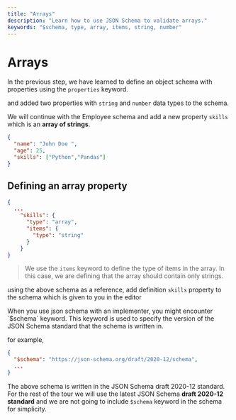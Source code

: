 ```yaml
---
title: "Arrays"
description: "Learn how to use JSON Schema to validate arrays."
keywords: "$schema, type, array, items, string, number"
---
```


# Arrays

In the previous step, we have learned to define an object schema with properties using the `properties` keyword.

and added two properties with `string` and `number` data types to the schema.

We will continue with the Employee schema and add a new property `skills` which is an **array of strings**. 


```json highlightLineStart={4} 
{
  "name": "John Doe ",
  "age": 25,
  "skills": ["Python","Pandas"]
}
```


## Defining an array property
  
  ```json 
  {
    ...
      "skills": {
        "type": "array",
        "items": {
          "type": "string"
        }
      }
  }
  ```

> We use the `items` keyword to define the type of items in the array. In this case, we are defining that the array should contain only strings. 

using the above schema as a reference, add definition `skills` property to the schema which is given to you in the editor 

<GoodToKnowBox>
  When you use json schema with an implementer, you might encounter `$schema` keyword. This keyword is used to specify the version of the JSON Schema standard that the schema is written in.


  for example, 
  ```json
  {
    "$schema": "https://json-schema.org/draft/2020-12/schema",
    ...
  }
  ```

  The above schema is written in the JSON Schema draft 2020-12 standard. For the rest of the tour we will use the latest JSON Schema **draft 2020-12 standard** and we are not going to include `$schema` keyword in the schema for simplicity.
  
  
</GoodToKnowBox>
